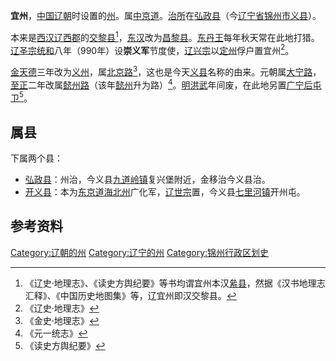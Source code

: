 {{about|辽朝设置的州|今广西河池市的县级市|宜州市|宜州市在中国古代的前身|宜州 (广西)|南北朝在陕西设置的宜州|宜州 (陕西)}}

'''宜州'''，[[中国|中国]][[辽朝|辽朝]]时设置的[[州|州]]。属[[中京道|中京道]]。[[治所|治所]]在[[弘政县|弘政县]]（今[[辽宁省|辽宁省]][[锦州市|锦州市]][[义县|义县]]）。

本来是[[西汉|西汉]][[辽西郡|辽西郡]]的[[交黎县|交黎县]]<ref>《辽史·地理志》、《读史方舆纪要》等书均谓宜州本汉[[絫县|絫县]]，然据《汉书地理志汇释》、《中国历史地图集》等，辽宜州即汉交黎县。</ref>，[[东汉|东汉]]改为[[昌黎县|昌黎县]]。[[耶律倍|东丹王]]每年秋天常在此地打猎。[[辽圣宗|辽圣宗]][[统和|统和]]八年（990年）设'''崇义军'''节度使，[[辽兴宗|辽兴宗]]以[[定州|定州]]俘户置宜州<ref>《辽史·地理志》</ref>。

[[金朝|金]][[天德_(金朝)|天德]]三年改为[[義州_(金朝)|义州]]，属[[北京路_(金朝)|北京路]]<ref>《金史·地理志》</ref>，这也是今天[[义县|义县]]名称的由来。元朝属[[大宁路|大宁路]]，[[至正|至正]]二年改属[[懿州路|懿州路]]（该年[[懿州|懿州]]升为路）<ref>《元一统志》</ref>。[[明朝|明]][[洪武|洪武]]年间废，在此地另置[[广宁后屯卫|广宁后屯卫]]<ref>《读史方舆纪要》</ref>。

== 属县 ==
下属两个县：
*[[弘政县|弘政县]]：州治，今义县[[九道岭镇|九道岭镇]]复兴堡附近，金移治今义县治。
*[[开义县|开义县]]：本为[[东京道|东京道]][[海北州|海北州]]广化军，[[辽世宗|辽世宗]]置，今义县[[七里河镇|七里河镇]]开州屯。

== 参考资料 ==
<references />

{{辽朝行政区划|nocat}}
{{辽宁行政区划小作品}}
{{DEFAULTSORT:C}}
[[Category:辽朝的州|Category:辽朝的州]]
[[Category:辽宁的州|Category:辽宁的州]]
[[Category:锦州行政区划史|Category:锦州行政区划史]]